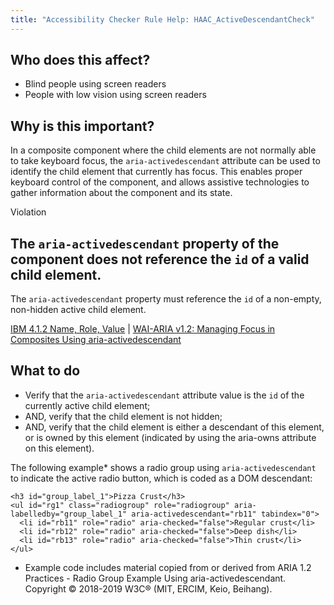 ```yaml
---
title: "Accessibility Checker Rule Help: HAAC_ActiveDescendantCheck"
---
```


<div className="toolHelp">
<Row>
<Column colLg={5} colMd={3} colSm={4} className="toolLeft">

## Who does this affect?

* Blind people using screen readers
* People with low vision using screen readers

## Why is this important?

In a composite component where the child elements are not normally able to take keyboard focus, the `aria-activedescendant` attribute can be used to identify the child element that currently has focus. This enables proper keyboard control of the component, and allows assistive technologies to gather information about the component and its state.

</Column>
<Column colLg={11} colMd={5} colSm={4} className="toolMain">

<div id="locLevel" className="level-violation">Violation</div>

## The `aria-activedescendant` property of the component does not reference the `id` of a valid child element.
The `aria-activedescendant` property must reference the `id` of a non-empty, non-hidden active child element.

[IBM 4.1.2 Name, Role, Value](http://www.ibm.com/able/guidelines/ci162/name_role_value.html) | [WAI-ARIA v1.2: Managing Focus in Composites Using aria-activedescendant](https://www.w3.org/TR/wai-aria-practices-1.2/#kbd_focus_activedescendant)


<div id="locSnippet"></div>

## What to do

* Verify that the `aria-activedescendant` attribute value is the `id` of the currently active child element;
* AND, verify that the child element is not hidden;
* AND, verify that the child element is either a descendant of this element, or is owned by this element (indicated by using the aria-owns attribute on this element).

The following example* shows a radio group using `aria-activedescendant` to indicate the active radio button, which is coded as a DOM descendant:

   ``` 
   <h3 id="group_label_1">Pizza Crust</h3>
   <ul id="rg1" class="radiogroup" role="radiogroup" aria-labelledby="group_label_1" aria-activedescendant="rb11" tabindex="0">
     <li id="rb11" role="radio" aria-checked="false">Regular crust</li>
     <li id="rb12" role="radio" aria-checked="false">Deep dish</li>
     <li id="rb13" role="radio" aria-checked="false">Thin crust</li>
   </ul> 
   ``` 
   
* Example code includes material copied from or derived from ARIA 1.2 Practices - Radio Group Example Using aria-activedescendant. Copyright © 2018-2019 W3C® (MIT, ERCIM, Keio, Beihang).


</Column>
</Row>
</div>

